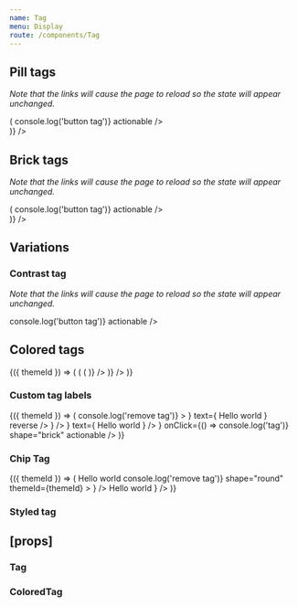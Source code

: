 ```yaml
---
name: Tag
menu: Display
route: /components/Tag
---
```



<PageTitle title="Tag" src="components/Tag" />

## Pill tags

_Note that the links will cause the page to reload so the state will appear unchanged._

<Playground>
  <ThemeWrapper>
    <Looper
      list={['xxsmall', 'xsmall', 'small', 'medium', 'large']}
      render={size => (
        <React.Fragment>
          <Rhythm m={2}>
            <Tag size={size} label="Read only tag" />
            <Tag size={size} label="Button tag" onClick={() => console.log('button tag')} actionable />
            <Tag size={size} label="Link tag" as="a" href="#tag" actionable />
            <Tag size={size} label="Transparent tag" variant="transparent" actionable />
            <Tag size={size} label="Filled tag" variant="filled" actionable />
          </Rhythm>
          <br />
        </React.Fragment>
      )}
    />
  </ThemeWrapper>
</Playground>

## Brick tags

_Note that the links will cause the page to reload so the state will appear unchanged._

<Playground>
  <ThemeWrapper>
    <Looper
      list={['xxsmall', 'xsmall', 'small', 'medium', 'large']}
      render={size => (
        <React.Fragment>
          <Rhythm m={2}>
            <Tag shape="brick" size={size} label="Read only tag" />
            <Tag shape="brick" size={size} label="Button tag" onClick={() => console.log('button tag')} actionable />
            <Tag shape="brick" size={size} label="Link tag" as="a" href="#tag" actionable />
            <Tag shape="brick" size={size} label="Transparent tag" variant="transparent" actionable />
            <Tag shape="brick" size={size} label="Filled tag" variant="filled" actionable />
          </Rhythm>
          <br />
        </React.Fragment>
      )}
    />
  </ThemeWrapper>
</Playground>

## Variations

### Contrast tag

_Note that the links will cause the page to reload so the state will appear unchanged._

<Playground>
  <ThemeWrapper contrast>
    <Rhythm m={2}>
      <Tag contrast label="Read only tag" />
      <Tag contrast label="Button tag" onClick={() => console.log('button tag')} actionable />
      <Tag contrast label="Link tag" as="a" href="#tag" actionable />
      <Tag contrast label="Transparent tag" variant="transparent" actionable />
      <Tag contrast label="Filled tag" variant="filled" actionable />
    </Rhythm>
  </ThemeWrapper>
</Playground>

## Colored tags

<Playground>
  <ThemeWrapper withThemeId>
    {({ themeId }) => (
      <Flex drection="row">
        <Looper
          list={[undefined, 'brick']}
          render={shape => (
            <Flex key={`shape-${shape}`} direction="column">
              <ColorLooper
                themeId={themeId}
                group="primary"
                render={({ id }) => (
                  <Rhythm key={`${shape}-${id}`} mb={1} mr={4}>
                    <TagGroup>
                      <ColoredTag
                        shape={shape}
                        colorId={id}
                        label={`Color tag ${id}`}
                        variant="transparent"
                        actionable
                      />
                      <ColoredTag shape={shape} colorId={id} label={`Color tag ${id}`} variant="shaded" actionable />
                      <ColoredTag shape={shape} colorId={id} label={`Color tag ${id}`} variant="filled" actionable />
                    </TagGroup>
                  </Rhythm>
                )}
              />
            </Flex>
          )}
        />
      </Flex>
    )}
  </ThemeWrapper>
</Playground>

### Custom tag labels

<Playground>
  <ThemeWrapper withThemeId>
    {({ themeId }) => (
      <TagGroup>
        <Tag
          key="remove"
          label={
            <IconText
              icon={
                <IconButton
                  aria-label="Remove tag"
                  themeId={themeId}
                  color="neutral"
                  onClick={e => console.log('remove tag')}
                >
                  <TimesIcon scale="xsmall" />
                </IconButton>
              }
              text={
                <Rhythm mr={2}>
                  <span>Hello world</span>
                </Rhythm>
              }
              reverse
            />
          }
        />
        <Tag
          key="hello"
          label={
            <IconText
              icon={<BlobbrIcon scale="small" />}
              text={
                <Rhythm ml={2}>
                  <span>Hello world</span>
                </Rhythm>
              }
            />
          }
          onClick={() => console.log('tag')}
          shape="brick"
          actionable
        />
      </TagGroup>
    )}
  </ThemeWrapper>
</Playground>

### Chip Tag

<Playground>
  <ThemeWrapper withThemeId>
    {({ themeId }) => (
      <TagGroup>
        <Tag
          flush
          key="close"
          size="medium"
          label={
            <Flex direction="row" alignItems="center" justifyContent="space-between">
              <Rhythm m={1} mr={2}>
                <Avatar color="primary" size="xsmall" initials="EC" />
              </Rhythm>
              <Typography variants={['line-height-smash']}>Hello world</Typography>
              <Rhythm ml={4} p={1} style={{ marginRight: 5 }}>
                <IconButton
                  aria-label="Remove tag"
                  color="neutral"
                  noHeight
                  onClick={e => console.log('remove tag')}
                  shape="round"
                  themeId={themeId}
                >
                  <TimesIcon scale="xsmall" />
                </IconButton>
              </Rhythm>
            </Flex>
          }
        />
        <Tag
          flush
          key="check"
          size="medium"
          label={
            <Flex direction="row" alignItems="center" justifyContent="space-between">
              <Rhythm m={1} mr={2}>
                <Avatar color="primary" size="xsmall" initials="EC" />
              </Rhythm>
              <Typography variants={['line-height-smash']}>Hello world</Typography>
              <Rhythm mr={3} ml={4}>
                <CheckIcon scale="small" />
              </Rhythm>
            </Flex>
          }
        />
      </TagGroup>
    )}
  </ThemeWrapper>
</Playground>

### Styled tag

<Playground>
  <Rhythm m={2}>
    <StyledTag contrast label="Shaded tag" inverseColor="#fff" primaryColor="#556270" actionable />
    <StyledTag
      contrast
      label="Transparent tag"
      inverseColor="#fff"
      primaryColor="#556270"
      variant="transparent"
      actionable
    />
    <StyledTag contrast label="Filled tag" inverseColor="#fff" primaryColor="#556270" variant="filled" actionable />
  </Rhythm>
</Playground>

## \[props\]

### Tag

<Props of={Tag} />

### ColoredTag

<Props of={ColoredTag} />
